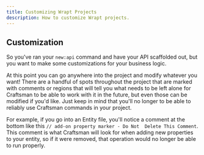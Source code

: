 ```yaml
---
title: Customizing Wrapt Projects
description: How to customize Wrapt projects.
---
```


## Customization
So you've ran your `new:api` command and have your API scaffolded out, but you want to make some customizations for your business logic. 

At this point you can go anywhere into the project and modify whatever you want! There are a handful of spots throughout the project 
that are marked with comments or regions that will tell you what needs to be left alone for Craftsman to be able to work with it in 
the future, but even those can be modified if you'd like. Just keep in mind that you'll no longer to be able to reliably use 
Craftsman commands in your project.

For example, if you go into an Entity file, you'll notice a comment at the bottom like this `// add-on property marker - Do Not 
Delete This Comment`. This comment is what Craftsman will look for when adding new properties to your entity, so if it were removed,
that operation would no longer be able to run properly.